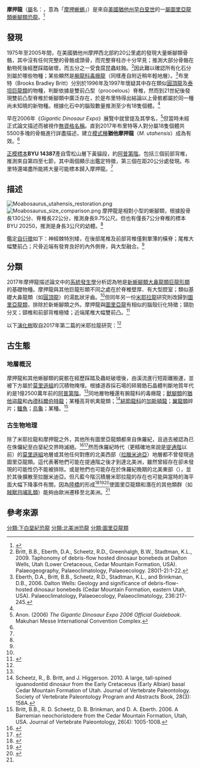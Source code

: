 {{Automatic Taxobox
| taxon = Moabosaurus
| fossil_range = [[早白堊世|早白堊世]][[阿普第阶|阿普第阶]]<br>{{Fossil range|125}}
| image = Colored Fig 36 Moabo Skeleton.tif
| image_caption = 骨架模型
| authority = Britt ''et al.'', 2017
| type_species = '''猶他摩押龍<br>''Moabosaurus utahensis'''''
| type_species_authority = Britt ''et al.'', 2017
}}

'''摩押龍'''（[[屬|屬]]名：{{lang|la|''Moabosaurus''}}，意為「[[摩押_(猶他州)|摩押]][[蜥蜴|蜥蜴]]」）是來自[[美國|美國]][[猶他州|猶他州]][[早白堊世|早白堊世]]{{link-en|雪松山層|Cedar Mountain Formation}}的一[[屬|屬]][[圖里亞龍類|圖里亞龍類]][[蜥腳類|蜥腳類]][[恐龍|恐龍]]。<ref name=":0">{{cite journal | last1 = Britt | first1 = B.B. | last2 = Scheetz | first2 = R.D. | last3 = Whiting | first3 = M.F. | last4 = Wilhite | first4 = D.R. | year = 2017 | title = ''Moabosaurus utahensis'', n. gen., n. sp., A New Sauropod From The Early Cretaceous (Aptian) of North America | journal = Contributions from the Museum of Paleontology, University of Michigan | volume = 32 | issue = 11 | pages = 189–243 | url = https://deepblue.lib.umich.edu/handle/2027.42/136227 | access-date = 2022-06-07 | archive-date = 2017-04-11 | archive-url = https://web.archive.org/web/20170411141207/https://deepblue.lib.umich.edu/handle/2027.42/136227 }}</ref>

==發現==
1975年至2005年間，在美國猶他州摩押西北部約20公里處的{{link-nl|道吞維斯採石場|Dalton Wells Dinosaur Quarry}}發現大量蜥腳類骨骼，其中沒有任何完整的骨骼或頭骨，而完整脊柱亦十分罕見；推測大部分骨骼在動物死後經歷踩踏破壞，而五分之一受食腐昆蟲蛀蝕。<ref name=":2">Britt, B.B., Eberth, D.A., Scheetz, R.D., Greenhalgh, B.W., Stadtman, K.L., 2009.  Taphonomy of debris-flow hosted dinosaur bonebeds at Dalton Wells, Utah (Lower Cretaceous, Cedar Mountain Formation, USA). Palaeogeography, Palaeoclimatology, Palaeoecology.  280(1-2):1-22.</ref>因此難以確認所有化石分別屬於哪些物種；某些顯然是[[腕龍科|腕龍科]][[毒癮龍|毒癮龍]]（同樣產自附近稍年輕地層）。<ref name=":1">Eberth, D.A., Britt, B.B., Scheetz, R.D., Stadtman, K.L., and Brinkman, D.B., 2006.  Dalton Wells: Geology and significance of debris-flow-hosted dinosaur bonebeds (Cedar Mountain Formation, eastern Utah, USA).  Palaeoclimatology, Palaeoecology, Palaeoclimatology, 236:217-245.</ref>布里特（Brooks Bradley Britt）分別於1996年及1997年懷疑其中存在類似[[圓頂龍|圓頂龍]]及[[泰坦巨龍類|泰坦巨龍類]]的物種，判斷依據是雙前凸型（procoelous）脊椎，然而到21世紀後發現雙前凸型脊椎於蜥腳類中廣泛存在，於是布里特得出結論以上骨骸都屬於同一種尚未知曉的新物種。根據化石中的腦殼數量推測至少有18隻個體。<ref name=":0"/>

早在2006年《''Gigantic Dinosaur Expo''》展覽中就曾提及其學名，<ref>Anon. (2006) ''The Gigantic Dinosaur Expo 2006 Official Guidebook''. Makuhari Messe International Convention Complex.</ref>但當時未經正式論文描述而被視作[[無資格名稱|無資格名稱]]。直到2017年布里特等人對分屬18隻個體共5500多塊的骨骼進行詳盡描述，建立[[模式種|模式種]]'''猶他摩押龍'''（''M. utahensis''）成為有效。<ref name=":0"/>

[[正模標本|正模標本]]'''BYU 14387'''產自雪松山層下黃貓段，約[[阿普第階|阿普第階]]。包括三個前部背椎，推測來自第四至七節，其中兩個顯示出鑑定特徵，第三個在距20公分處發現。布里特還竭盡所能將大量可能標本歸入摩押龍。<ref name=":0"/>

==描述==
[[File:Moabosaurus_utahensis_restoration.png|thumb]]
[[File:Moabosaurus_size_comparison.png|thumb]]
摩押龍是相對小型的蜥腳類，根據股骨長130公分、脊椎長22公分，推測身長9.75公尺。但也有僅長7公分脊椎的標本BYU 20250，推測是身長3公尺的幼體。<ref name=":0"/>

鑑定[[自衍徵|自衍徵]]如下：神經棘特別矮，在後部尾椎及前部背椎僅剩單薄的橫脊；尾椎大幅雙前凸；尺骨近端有發育良好的內外側脊，與大型{{link-en|鷹嘴突|Olecranon}}融合。<ref name=":0"/>

==分類==
2017年摩押龍描述論文中的[[系統發生學|系統發生學]]分析認為牠是[[新蜥腳類|新蜥腳類]][[大鼻龍類|大鼻龍類]][[巨龍形類|巨龍形類]]的基礎物種。摩押龍與其他巨龍形類不同之處在於脊椎壁厚、有大型腔室；類似基礎大鼻龍類（如[[圓頂龍|圓頂龍]]）的湯匙狀牙齒。<ref name=":0" />但同年另一份[[米耶拉龍|米耶拉龍]]研究則改歸到[[圖里亞龍類|圖里亞龍類]]，排除於新蜥腳類之外。摩押龍與[[圖里亞龍|圖里亞龍]]有相似的腦殼衍化特徵；頸肋分叉；頸椎和前部背椎極矮；近端尾椎大幅雙前凸。<ref name=":4">{{cite journal |last=Royo-Torres |first=R. |last2=Upchurch |first2=P. |last3=Kirkland |first3=J.I. |last4=DeBlieux |first4=D.D. |last5=Foster |first5=J.R. |last6=Cobos |first6=A. |last7=Alcalá |first7=L. |year=2017 |title=Descendants of the Jurassic turiasaurs from Iberia found refuge in the Early Cretaceous of western USA |journal=Scientific Reports |volume=7 |issue=1 |pages=14311 |doi=10.1038/s41598-017-14677-2|pmid=29085006 |pmc=5662694 }}</ref>

以下[[演化樹|演化樹]]取自2017年第二篇的米耶拉龍研究：<ref name=":4"/>
{{clade|style=font-size:85%;line-height:85%;
|label1=[[真蜥腳類|真蜥腳類]] Eusauropoda
|1={{clade
|1=[[蜀龍|蜀龍]] ''Shunosaurus'' [[File:Asia_(orthographic_projection).svg|20px]] {{font color|DeepSkyBlue|亞洲}}
|2={{clade
|1=[[峨嵋龍|峨嵋龍]] ''Omeisaurus'' [[File:Asia_(orthographic_projection).svg|20px]] {{font color|DeepSkyBlue|亞洲}}
|2={{clade
|1={{clade
|1=[[拉伯龍|拉伯龍]] ''Lapparentosaurus'' [[File:Africa_(orthographic_projection).svg|20px]] {{font color|Blue|非洲}}
|2=[[約巴龍|約巴龍]] ''Jobaria'' [[File:Africa_(orthographic_projection).svg|20px]] {{font color|Blue|非洲}}}}
|2={{clade
|1=[[馬門溪龍|馬門溪龍]] ''Mamenchisaurus'' [[File:Asia_(orthographic_projection).svg|20px]] {{font color|DeepSkyBlue|亞洲}}
|2={{clade
|1=[[亞特拉斯龍|亞特拉斯龍]] ''Atlasaurus'' [[File:Africa_(orthographic_projection).svg|20px]] {{font color|Blue|非洲}}
|2={{clade
|label1=[[圖里亞龍類|圖里亞龍類]] Turiasauria
|label2=[[新蜥腳類|新蜥腳類]] Neosauropoda
|1={{clade
|1=[[洛西亞龍|洛西亞龍]] ''Losillasaurus'' [[File:Europe_(orthographic_projection).svg|20px]] {{font color|Green|歐洲}}
|2={{clade
|1={{clade
|1=[[茲必龍|茲必龍]] ''Zby'' [[File:Europe_(orthographic_projection).svg|20px]] {{font color|Green|歐洲}}
|2=[[圖里亞龍|圖里亞龍]] ''Turiasaurus'' [[File:Europe_(orthographic_projection).svg|20px]] {{font color|Green|歐洲}}}}
|2={{clade
|1='''摩押龍 ''Moabosaurus''''' [[File:North_America_(orthographic_projection).svg|20px]] {{font color|DarkOrange|北美洲}}
|2=[[米耶拉龍|米耶拉龍]] ''Mierasaurus'' [[File:North_America_(orthographic_projection).svg|20px]] {{font color|DarkOrange|北美洲}}}}}}}}
|2={{clade
|label2=[[大鼻龍類|大鼻龍類]] Macronaria
|1=[[梁龍超科|梁龍超科]] Diplodocoidea [[File:Perlshaper_orthographic_example1.svg|20px]] 廣泛分布
|2={{clade
|1={{clade
|1=[[特維爾切龍|特維爾切龍]] ''Tehuelchesaurus'' [[File:South_America_(orthographic_projection).svg|20px]] {{font color|Gold|南美洲}}
|2={{clade
|1=[[詹尼斯龍|詹尼斯龍]] ''Janenschia'' [[File:Africa_(orthographic_projection).svg|20px]] {{font color|Blue|非洲}}
|2=[[黑斯廷龍|黑斯廷龍]] ''Haestasaurus'' [[File:Europe_(orthographic_projection).svg|20px]] {{font color|Green|歐洲}}}}}}
|2={{clade
|1=[[圓頂龍|圓頂龍]] ''Camarasaurus'' [[File:North_America_(orthographic_projection).svg|20px]] {{font color|DarkOrange|北美洲}}
|2={{clade
|1=[[阿拉果龍|阿拉果龍]] ''Aragosaurus'' [[File:Europe_(orthographic_projection).svg|20px]] {{font color|Green|歐洲}}
|2={{clade
|label2=[[巨龍形類|巨龍形類]] Titanosauriformes
|1=[[加爾瓦龍|加爾瓦龍]] ''Galveosaurus'' [[File:Europe_(orthographic_projection).svg|20px]] {{font color|Green|歐洲}}
|2={{clade
|1=[[腕龍科|腕龍科]] Brachiosauridae [[File:Perlshaper_orthographic_example1.svg|20px]] 廣泛分布
|2=[[多孔椎龍類|多孔椎龍類]] Somphospondyli [[File:Perlshaper_orthographic_example1.svg|20px]] 廣泛分布}}}}}}}}}}}}}}}}}}}}}}}}}}

==古生態==
===地層概況===
摩押龍和其他蜥腳類的屍骸在經歷踩踏及蟲蛀破壞後，由溪流進行短距離搬運，並被下方屬於[[莫里遜組|莫里遜組]]的沉積物掩埋。根據道吞採石場的碎屑鋯石晶體判斷地質年代約是1億2500萬年前的[[阿普第階|阿普第階]]。<ref name=":1"/>同地層物種還有腕龍科的毒癮龍；[[獸腳類|獸腳類]]的[[猶他盜龍|猶他盜龍]]和[[內德科爾伯特龍|內德科爾伯特龍]]；某種高背帆禽龍類；<ref>Scheetz, R., B. Britt, and J. Higgerson. 2010. A large, tall-spined iguanodontid dinosaur from the Early Cretaceous (Early Albian) basal Cedar Mountain Formation of Utah. Journal of Vertebrate Paleontology. Society of Vertebrate Paleontology Program and Abstracts Book, 28(3): 158A.</ref>[[結節龍科|結節龍科]]的[[加斯頓龍|加斯頓龍]]；[[翼龍類|翼龍類]]碎片；[[鱷魚|鱷魚]]；[[烏龜|烏龜]]；某種{{link-en|新離龍類|Neochoristodera}}。<ref>Britt, B.B., R. D. Scheetz, D. B. Brinkman, and D. A. Eberth. 2006. A Barremian neochoristodere from the Cedar Mountain Formation, Utah, USA. Journal of Vertebrate Paleontology, 26(4): 1005-1008.</ref>

===古生物地理===
除了米耶拉龍和摩押龍之外，其他所有圖里亞龍類都來自侏羅紀，且過去被認為已在侏儸紀至白堊紀交界時滅絕。<ref>{{cite journal | last1 = Mannion | first1 = P.D. | last2 = Upchurch | first2 = P. | last3 = Carrano | first3 = M.T. | last4 = Barrett | first4 = P.M. | title = Testing the effect of the rock record on diversity: a multidisciplinary approach to elucidating the generic richness of sauropodomorph dinosaurs through time | journal = Biological Reviews | volume = 86 | issue = 1 | date = 2011 | pages = 157–181 | doi = 10.1111/j.1469-185X.2010.00139.x | pmid = 20412186 | url = http://doc.rero.ch/record/32813/files/PAL_E3656.pdf | access-date = 2022-06-07 | archive-date = 2018-07-22 | archive-url = https://web.archive.org/web/20180722135629/http://doc.rero.ch/record/32813/files/PAL_E3656.pdf }}</ref><ref>{{cite journal | last1 = Benson | first1 = R.B.J. | last2 = Mannion | first2 = P.D. | title = Multi-variate models are essential for understanding vertebrate diversification in deep time | journal = Biology Letters | date = 2012 | doi = 10.1098/rsbl.2011.0460 | pmid = 21697163 | volume = 8 | issue = 1 | pages = 127–130 | pmc = 3259948 }}</ref>然而侏羅紀時代（更精確地來說是[[提通階|提通階]]以前）的[[莫里遜組|莫里遜組]]地層或其他任何對應的北美西部（[[拉臘米迪亞|拉臘米迪亞]]）地層都不曾發現過圖里亞龍類。這代表著牠們可能在提通階之後才到達北美洲，雖然曾經存在卻未發現的可能性仍不能被排除。或是牠們也可能存在於侏羅紀晚期的北美東部（{{link-en|阿帕拉契亞古陸|Appalachia (landmass)|阿帕拉契亞|Appalachia (landmass)}}），並於其後擴散至拉臘米迪亞。但凡藍今階沉積層米耶拉龍的存在也可能與當時的海平面大幅下降事件有關，因為[[陸橋|陸橋]]的形成<ref>{{cite journal | last1 = Tennant | first1 = J.P. | last2 = Mannion | first2 = P.D. | last3 = Upchurch | first3 = P. | last4 = Sutton | first4 = M.D. | last5 = Price | first5 = G.D. | title = Biotic and environmental dynamics through the Late Jurassic–Early Cretaceous transition: evidence for protracted faunal and ecological turnover | journal = Biological Reviews | volume = 92 | issue = 2 | date = 2017 | pages = 776–814 | doi = 10.1111/brv.12255 | pmid = 26888552 }}</ref><ref>{{cite journal | last1 = Ford | first1 = D. | last2 = Golonka | first2 = J. | title = Phanerozoic paleogeography, paleoenvironment and lithofacies maps of the circum-Atlantic margins | journal = Marine and Petroleum Geology | date = 2004 | volume = 20 | issue = 3 | pages = 249–285 | doi = 10.1016/S0264-8172(03)00041-2 }}</ref><ref>{{cite journal | last1 = Hay | first1 = W.W. | last2 = DeConto | first2 = R.M. | last3 = Wold | first3 = C.N. | last4 = Wilson | first4 = K.M. | last5 = Voigt | first5 = S. | last6 = Schulz | first6 = M. | last7 = Wold | first7 = A.R. | last8 = Dullo | first8 = W.-C. | last9 = Ronov | first9 = A.B. | last10 = Balukhovsky | first10 = A.N. | last11 = Söding | first11 = E. | title = Alternative global Cretaceous paleogeography | journal = Geological Society of America Special Papers | volume = 332 | date = 1999 | pages = 1–47 | url = https://www.geo.uni-bremen.de/geomod/staff/mschulz/reprint/Hay_et_al_1999_Alternative%20global%20Cretaceous%20paleogeography.pdf | access-date = 2022-06-07 | archive-date = 2017-08-09 | archive-url = https://web.archive.org/web/20170809074933/http://www.geo.uni-bremen.de/geomod/staff/mschulz/reprint/Hay_et_al_1999_Alternative%20global%20Cretaceous%20paleogeography.pdf }}</ref>使圖里亞龍類和潛在的其他類群（如[[賊獸目|賊獸目]][[哺乳類|哺乳類]]）能夠由歐洲遷移至北美洲。<ref name=":4"/>

==參考來源==
{{Reflist}}
{{Sauropodomorpha|B.|state=expanded}}
{{Taxonbar|from=Q6886334}}
{{Portalbar|生物學|恐龍}}
[[分類:下白堊紀恐龍|分類:下白堊紀恐龍]]
[[分類:北美洲恐龍|分類:北美洲恐龍]]
[[分類:圖里亞龍類|分類:圖里亞龍類]]